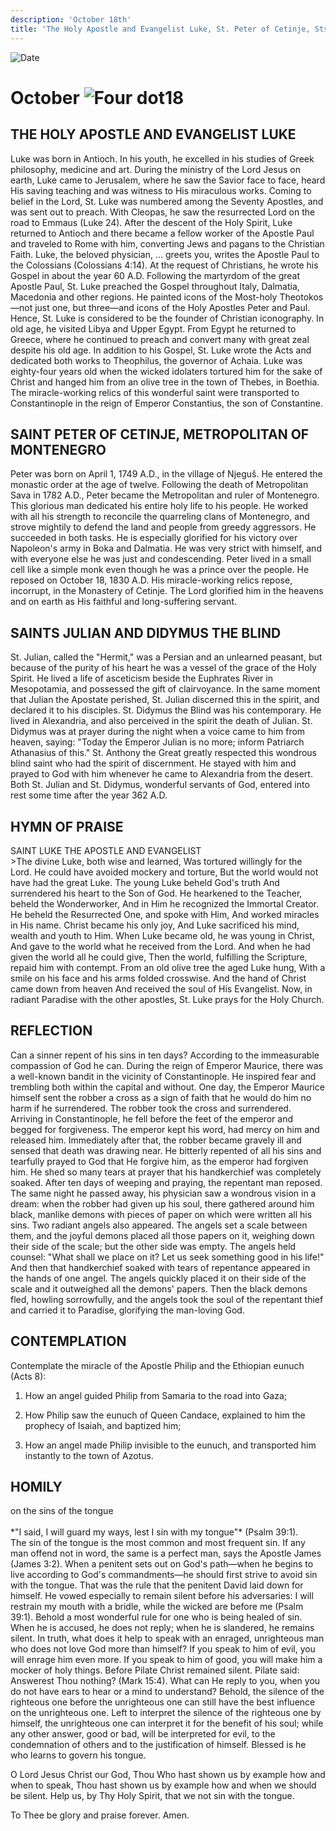 ```yaml
---
description: 'October 18th'
title: 'The Holy Apostle and Evangelist Luke, St. Peter of Cetinje, Sts. Julian and Didymus the Blind'
---
```


<RunningHead />
<Image src="/title-imprint.png" height={68} width={50} alt="Date" className="title-imprint"/>

# <div id="date">October <Image className="four-dot" src="/four-dot.png" height={15} width={15} alt="Four dot" />18</div>

## THE HOLY APOSTLE AND EVANGELIST LUKE

Luke was born in Antioch. In his youth, he excelled in his studies of Greek philosophy, medicine and art. During the ministry of the Lord Jesus on earth, Luke came to Jerusalem, where he saw the Savior face to face, heard His saving teaching and was witness to His miraculous works. Coming to belief in the Lord, St. Luke was numbered among the Seventy Apostles, and was sent out to preach. With Cleopas, he saw the resurrected Lord on the road to Emmaus (Luke 24). After the descent of the Holy Spirit, Luke returned to Antioch and there became a fellow worker of the Apostle Paul and traveled to Rome with him, converting Jews and pagans to the Christian Faith. Luke, the beloved physician, … greets you, writes the Apostle Paul to the Colossians (Colossians 4:14). At the request of Christians, he wrote his Gospel in about the year 60 A.D. Following the martyrdom of the great Apostle Paul, St. Luke preached the Gospel throughout Italy, Dalmatia, Macedonia and other regions. He painted icons of the Most-holy Theotokos—not just one, but three—and icons of the Holy Apostles Peter and Paul. Hence, St. Luke is considered to be the founder of Christian iconography. In old age, he visited Libya and Upper Egypt. From Egypt he returned to Greece, where he continued to preach and convert many with great zeal despite his old age. In addition to his Gospel, St. Luke wrote the Acts and dedicated both works to Theophilus, the governor of Achaia. Luke was eighty-four years old when the wicked idolaters tortured him for the sake of Christ and hanged him from an olive tree in the town of Thebes, in Boethia. The miracle-working relics of this wonderful saint were transported to Constantinople in the reign of Emperor Constantius, the son of Constantine.

## SAINT PETER OF CETINJE, METROPOLITAN OF MONTENEGRO

Peter was born on April 1, 1749 A.D., in the village of Njeguš. He entered the monastic order at the age of twelve. Following the death of Metropolitan Sava in 1782 A.D., Peter became the Metropolitan and ruler of Montenegro. This glorious man dedicated his entire holy life to his people. He worked with all his strength to reconcile the quarreling clans of Montenegro, and strove mightily to defend the land and people from greedy aggressors. He succeeded in both tasks. He is especially glorified for his victory over Napoleon's army in Boka and Dalmatia. He was very strict with himself, and with everyone else he was just and condescending. Peter lived in a small cell like a simple monk even though he was a prince over the people. He reposed on October 18, 1830 A.D. His miracle-working relics repose, incorrupt, in the Monastery of Cetinje. The Lord glorified him in the heavens and on earth as His faithful and long-suffering servant.

## SAINTS JULIAN AND DIDYMUS THE BLIND

St. Julian, called the "Hermit," was a Persian and an unlearned peasant, but because of the purity of his heart he was a vessel of the grace of the Holy Spirit. He lived a life of asceticism beside the Euphrates River in Mesopotamia, and possessed the gift of clairvoyance. In the same moment that Julian the Apostate perished, St. Julian discerned this in the spirit, and declared it to his disciples. St. Didymus the Blind was his contemporary. He lived in Alexandria, and also perceived in the spirit the death of Julian. St. Didymus was at prayer during the night when a voice came to him from heaven, saying: "Today the Emperor Julian is no more; inform Patriarch Athanasius of this." St. Anthony the Great greatly respected this wondrous blind saint who had the spirit of discernment. He stayed with him and prayed to God with him whenever he came to Alexandria from the desert. Both St. Julian and St. Didymus, wonderful servants of God, entered into rest some time after the year 362 A.D.


## HYMN OF PRAISE
<div style={{textAlign:'center', color:'crimson', fontWeight:'bold'}}>
SAINT LUKE THE APOSTLE AND EVANGELIST
</div>
>The divine Luke, both wise and learned,  
Was tortured willingly for the Lord.  
He could have avoided mockery and torture,  
But the world would not have had the great Luke.  
The young Luke beheld God's truth  
And surrendered his heart to the Son of God.  
He hearkened to the Teacher, beheld the Wonderworker,  
And in Him he recognized the Immortal Creator.  
He beheld the Resurrected One, and spoke with Him,  
And worked miracles in His name.  
Christ became his only joy,  
And Luke sacrificed his mind, wealth and youth to Him.  
When Luke became old, he was young in Christ,  
And gave to the world what he received from the Lord.  
And when he had given the world all he could give,  
Then the world, fulfilling the Scripture, repaid him with contempt.  
From an old olive tree the aged Luke hung,  
With a smile on his face and his arms folded crosswise.  
And the hand of Christ came down from heaven  
And received the soul of His Evangelist.  
Now, in radiant Paradise with the other apostles,  
St. Luke prays for the Holy Church.  


## REFLECTION

Can a sinner repent of his sins in ten days? According to the immeasurable compassion of God he can. During the reign of Emperor Maurice, there was a well-known bandit in the vicinity of Constantinople. He inspired fear and trembling both within the capital and without. One day, the Emperor Maurice himself sent the robber a cross as a sign of faith that he would do him no harm if he surrendered. The robber took the cross and surrendered. Arriving in Constantinople, he fell before the feet of the emperor and begged for forgiveness. The emperor kept his word, had mercy on him and released him. Immediately after that, the robber became gravely ill and sensed that death was drawing near. He bitterly repented of all his sins and tearfully prayed to God that He forgive him, as the emperor had forgiven him. He shed so many tears at prayer that his handkerchief was completely soaked. After ten days of weeping and praying, the repentant man reposed. The same night he passed away, his physician saw a wondrous vision in a dream: when the robber had given up his soul, there gathered around him black, manlike demons with pieces of paper on which were written all his sins. Two radiant angels also appeared. The angels set a scale between them, and the joyful demons placed all those papers on it, weighing down their side of the scale; but the other side was empty. The angels held counsel: "What shall we place on it? Let us seek something good in his life!" And then that handkerchief soaked with tears of repentance appeared in the hands of one angel. The angels quickly placed it on their side of the scale and it outweighed all the demons' papers. Then the black demons fled, howling sorrowfully, and the angels took the soul of the repentant thief and carried it to Paradise, glorifying the man-loving God.


## CONTEMPLATION

Contemplate the miracle of the Apostle Philip and the Ethiopian eunuch (Acts 8):

1. How an angel guided Philip from Samaria to the road into Gaza;

2. How Philip saw the eunuch of Queen Candace, explained to him the prophecy of Isaiah, and baptized him;

3. How an angel made Philip invisible to the eunuch, and transported him instantly to the town of Azotus.


## HOMILY
<div style={{textAlign:'center', color:'crimson', fontWeight:'bold'}}>
on the sins of the tongue
</div>
<br />
<div style={{textAlign:'right'}}>
*"I said, I will guard my ways, lest I sin with my tongue"* (Psalm 39:1).
</div>
The sin of the tongue is the most common and most frequent sin. If any man offend not in word, the same is a perfect man, says the Apostle James (James 3:2). When a penitent sets out on God's path—when he begins to live according to God's commandments—he should first strive to avoid sin with the tongue. That was the rule that the penitent David laid down for himself. He vowed especially to remain silent before his adversaries: I will restrain my mouth with a bridle, while the wicked are before me (Psalm 39:1). Behold a most wonderful rule for one who is being healed of sin. When he is accused, he does not reply; when he is slandered, he remains silent. In truth, what does it help to speak with an enraged, unrighteous man who does not love God more than himself? If you speak to him of evil, you will enrage him even more. If you speak to him of good, you will make him a mocker of holy things. Before Pilate Christ remained silent. Pilate said: Answerest Thou nothing? (Mark 15:4). What can He reply to you, when you do not have ears to hear or a mind to understand? Behold, the silence of the righteous one before the unrighteous one can still have the best influence on the unrighteous one. Left to interpret the silence of the righteous one by himself, the unrighteous one can interpret it for the benefit of his soul; while any other answer, good or bad, will be interpreted for evil, to the condemnation of others and to the justification of himself. Blessed is he who learns to govern his tongue.

O Lord Jesus Christ our God, Thou Who hast shown us by example how and when to speak, Thou hast shown us by example how and when we should be silent. Help us, by Thy Holy Spirit, that we not sin with the tongue.

To Thee be glory and praise forever. Amen.